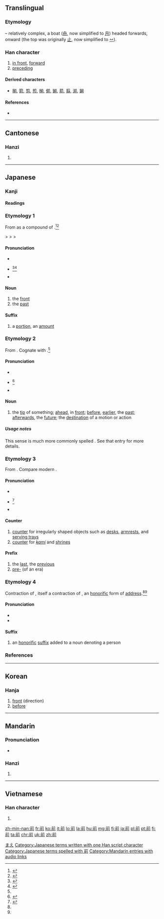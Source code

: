 {{CJK Unified Ideographs character info|hex=524D|name=CJK UNIFIED IDEOGRAPH-524D|image=[[Image:前-red.png|100px]]}}
==Translingual==
{{stroke order|strokes=9}}

===Etymology===
{{liushu|i}} – relatively complex, a boat ([[舟]], now simplified to [[月]]) headed forwards, onward (the top was originally [[止]], now simplified to [[䒑]]).

===Han character===
{{Han char|rn=18|rad=刀|as=07|sn=9|four=8022<sub>1</sub>|canj=廿月中弓 (TBLN)|ids=⿱[[䒑]][[刖]]}}

# [[in front]], [[forward]]
# [[preceding]]

====Derived characters====
* [[揃]], [[箭]], [[剪]], [[煎]], [[椾]], [[偂]], [[媊]], [[葥]], [[翦]], [[湔]], [[鎆]]

====References====
* {{Han ref|kx=0140.150|dkj=02011|dj=0318.060|hdz=10248.040|uh=524D|ud=21069|bh=AB65|bd=43877}}

----

==Cantonese==

===Hanzi===
{{yue-hanzi|jyut=|y=chin4}}

# {{defn|lang=yue|sort=刀07}}

----

==Japanese==

===Kanji===
{{ja-kanji|grade=2|rs=刀07}}

====Readings====
{{ja-readings
|goon=[[ぜん]] (zen)
|kanon=[[せん]] (sen) {{qualifier|non-[[w:Jōyō kanji|Jōyō]] reading}}
|kanyoon=[[ぜ]] (ze) {{qualifier|non-[[w:Jōyō kanji|Jōyō]] reading}}
|kun=[[まえ]] (mae), [[さき]] (saki) {{qualifier|non-[[w:Jōyō kanji|Jōyō]] reading}}
}}

===Etymology 1===
From {{etyl|ojp|ja|sort=まえ}} as a compound of {{compound|lang=ja|sort=まえ|目|tr1=ma|t1=eye|方|tr2=he|t2=direction, -wards}}.<ref name="KDJ">{{R:Kokugo Dai Jiten}}</ref><ref name="DJR">{{R:Daijirin}}</ref>

{{IPAchar|/mape/}} > {{IPAchar|/maɸe/}} > {{IPAchar|/mawe/}} > {{IPAchar|/mae/}}

====Pronunciation====
* {{l|ja|sc=Latn|訓読み|Kun'yomi}}
* {{ja-accent-common|a|ま|え}}<ref name="NHK">{{R:NHK Hatsuon}}</ref><ref name="SMK5">{{R:Shinmeikai5}}</ref>
* {{IPA|lang=ja|[ma̠e̞]}}

====Noun====
{{ja-noun|k|hira=まえ|hhira=まへ|rom=mae}}

# the [[front]]
# the [[past]]

====Suffix====
{{ja-pos|k|prefix|hira=まえ|rom=mae}} 

# a [[portion]], an [[amount]]
#: {{usex|lang=ja|六人'''前'''の御膳|tr=ろくにん'''まえ'''のごぜん<br/>''rokunin-'''mae''' no gozen''|t=a banquet '''for''' six people}}

===Etymology 2===
From {{etyl|ojp|ja|sort=さき}}.  Cognate with {{term|lang=ja|崎|tr=saki||a (geographical) point, where the land sticks out into the water}}.<ref name="KDJ"/>

====Pronunciation====
* {{l|ja|sc=Latn|訓読み|Kun'yomi}}
* {{ja-accent-common|h|さ|き}}<ref name="NHK">{{R:NHK Hatsuon}}</ref>
* {{IPA|lang=ja|[sa̠ki]}}

====Noun====
{{ja-pos|k|proper|hira=さき|rom=saki}}

# {{alternate spelling of|lang=ja|sort=さき|先|dot=:}} the [[tip]] of something; [[ahead]], in [[front]]; [[before]], [[earlier]], the [[past]]; [[afterwards]], the [[future]]; the [[destination]] of a motion or action

=====Usage notes=====
This sense is much more commonly spelled {{ja-l|先}}.  See that entry for more details.

===Etymology 3===
From {{etyl|ltc|ja|sort=せん'}} {{term|lang=ltc|前|tr=dzen}}.  Compare modern {{etyl|cmn|-}} {{term|lang=cmn|前|tr=qián}}.

====Pronunciation====
* {{l|ja|sc=Latn|音読み|On'yomi}}
* {{ja-accent-common|a|ぜ|ん}}<ref name="NHK">{{R:NHK Hatsuon}}</ref>
* {{IPA|lang=ja|[zẽ̞ɴ]}}

====Counter====
{{ja-pos|k|counter|hira=ぜん|rom=zen}}

# [[counter]] for irregularly shaped objects such as [[desk]]s, [[armrest]]s, and [[serving tray]]s
# [[counter]] for ''[[kami]]'' and [[shrine]]s

====Prefix====
{{ja-pos|k|prefix|hira=ぜん|rom=zen-}}

# the [[last]], the [[previous]]
# [[pre-]] (of an era)

===Etymology 4===
Contraction of {{ja-l|御前||goze}}, itself a contraction of {{ja-l|御前||gozen}}, an [[honorific]] form of [[address]].<ref name="KDJ"/><ref name="DJR"/>

====Pronunciation====
* {{l|ja|sc=Latn|慣用読み|Kan'yōyomi}}
* {{IPA|lang=ja|[ze̞]}}

====Suffix====
{{ja-pos|h|suffix|hira=ぜ|rom=ze}}

# {{context|lang=ja|sort=せ'|rare}} an [[honorific]] [[suffix]] added to a noun denoting a person
#: {{usex|lang=ja|尼'''前'''|tr=あま'''ぜ'''<br/>''ama'''ze'''''|t=('''honorable''') nun}}

===References===
<references/>

[[Category:1000 Japanese basic words|まえ]]
[[Category:Japanese terms written with one Han script character]]
[[Category:Japanese terms spelled with 前]]
----

==Korean==

===Hanja===
{{ko-hanja|hangeul=전|rv=jeon|mr=chŏn}}

# [[front]] (direction)
# [[before]]

----

==Mandarin==

===Pronunciation===
* {{audio|zh-qián.ogg|audio}}

===Hanzi===
{{cmn-hanzi|pin=[[qián]] ([[qian2]]), [[shā]] ([[sha1]])|wg=ch'ien<sup>2</sup>, sha<sup>1</sup>}}

# {{defn|lang=cmn|sort=刀07}}

[[Category:Mandarin entries with audio links]]

----

==Vietnamese==

===Han character===
{{vi-hantu|[[tiền]], [[tèn]]|rs=刀07}}

# {{defn|lang=vi|sort=刀07}}

[[zh-min-nan:前]]
[[fr:前]]
[[ko:前]]
[[it:前]]
[[lo:前]]
[[la:前]]
[[hu:前]]
[[mg:前]]
[[fj:前]]
[[ja:前]]
[[pl:前]]
[[pt:前]]
[[fi:前]]
[[ta:前]]
[[chr:前]]
[[uk:前]]
[[zh:前]]